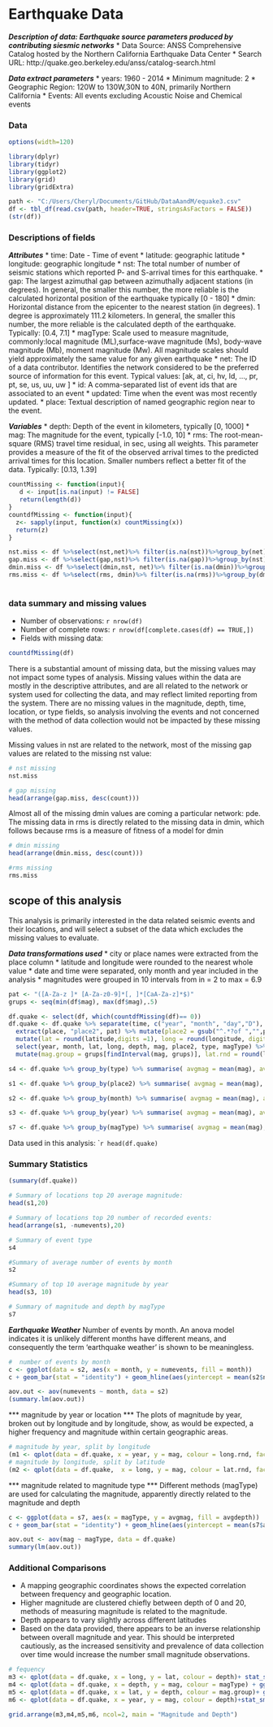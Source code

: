 
Earthquake Data
========================================================
***Description of data: Earthquake source parameters produced by contributing siesmic networks***
* Data Source:  ANSS Comprehensive Catalog hosted by the Northern California Earthquake Data Center
* Search URL:   http://quake.geo.berkeley.edu/anss/catalog-search.html

***Data extract parameters***
*  years: 1960 - 2014
*  Minimum magnitude: 2
*  Geographic Region: 120W to 130W,30N to 40N, primarily Northern California
*  Events: All events excluding Acoustic Noise and Chemical events

### Data
```r
options(width=120)

library(dplyr)
library(tidyr)
library(ggplot2)
library(grid)
library(gridExtra)

path <- "C:/Users/Cheryl/Documents/GitHub/DataAandM/equake3.csv"
df <- tbl_df(read.csv(path, header=TRUE, stringsAsFactors = FALSE))
(str(df))
```

### Descriptions of fields

***Attributes***
* time:  Date - Time of event
* latitude:  geographic latitude
* longitude: geographic longitude
* nst:  The total number of number of seismic stations which reported P- and S-arrival times for this earthquake.
* gap:  The largest azimuthal gap between azimuthally adjacent stations (in degrees). In general, the smaller this number, the more reliable is the calculated horizontal position of the earthquake
typically [0 - 180]
* dmin:  Horizontal distance from the epicenter to the nearest station (in degrees). 1 degree is approximately 111.2 kilometers. In general, the smaller this number, the more reliable is the calculated depth of the earthquake. Typically: [0.4, 7.1]
* magType: Scale used to measure magnitude, commonly:local magnitude (ML),surface-wave magnitude (Ms), body-wave magnitude (Mb), moment magnitude (Mw). All magnitude scales should yield approximately the same value for any given earthquake
* net:  The ID of a data contributor. Identifies the network considered to be the preferred source of information for this event. Typical values: [ak, at, ci, hv, ld, ...,  pr, pt, se, us, uu, uw ]
* id: A comma-separated list of event ids that are associated to an event
* updated:  Time when the event was most recently updated.
* place:  Textual description of named geographic region near to the event. 

***Variables***
* depth:  Depth of the event in kilometers, typically [0, 1000]
* mag:  The magnitude for the event, typically [-1.0, 10]
* rms:  The root-mean-square (RMS) travel time residual, in sec, using all weights. This parameter provides a measure of the fit of the observed arrival times to the predicted arrival times for this location. Smaller numbers reflect a better fit of the data. Typically: [0.13, 1.39]

```r

countMissing <- function(input){
   d <- input[is.na(input) != FALSE]
   return(length(d))
}
countdfMissing <- function(input){
  z<- sapply(input, function(x) countMissing(x))
  return(z)
}

nst.miss <- df %>%select(nst,net)%>% filter(is.na(nst))%>%group_by(net)%>%summarise(count = n())
gap.miss <- df %>%select(gap,nst)%>% filter(is.na(gap))%>%group_by(nst)%>%summarise(count = n())
dmin.miss <- df %>%select(dmin,nst, net)%>% filter(is.na(dmin))%>%group_by(net)%>%summarise(count = n())
rms.miss <- df %>%select(rms, dmin)%>% filter(is.na(rms))%>%group_by(dmin)%>%summarise(count = n())
                                                    
```
### data summary and missing values

*  Number of observations:  `r nrow(df)`
*  Number of complete rows:  `r nrow(df[complete.cases(df) == TRUE,])`
*  Fields with missing data:  
```r
countdfMissing(df)
```

There is a substantial amount of missing data, but the missing values may not impact some types of  analysis.  Missing values within the data are mostly in the descriptive attributes, and are all related to the network or system used for collecting the data, and may reflect limited reporting from the system.  There are no missing values in the magnitude, depth, time, location, or type fields, so analysis involving the events and not concerned with the method of data collection would not be impacted by these missing values. 

Missing values in nst are related to the network, most of the missing gap values are related to the missing nst value:

```r
# nst missing
nst.miss

# gap missing
head(arrange(gap.miss, desc(count)))
```

Almost all of the missing dmin values are coming a particular network: pde. The missing data in rms is directly related to the missing data in dmin, which follows because rms is a measure of fitness of a model for dmin
```r
# dmin missing
head(arrange(dmin.miss, desc(count)))

#rms missing
rms.miss
```

## scope of this analysis
This analysis is primarily interested in the data related seismic events and their locations, and will select a subset of the data which excludes the missing values to evaluate.

***Data transformations used***
* city or place names were extracted from the place column
* latitude and longitude were rounded to the nearest whole value
* date and time were separated, only month and year included in the analysis
* magnitudes were grouped in 10 intervals from in = 2 to max = 6.9

```r
pat <- "([A-Za-z ]* [A-Za-z0-9]*[, ]*[CaA-Za-z]*$)"
grups <- seq(min(df$mag), max(df$mag),.5)

df.quake <- select(df, which(countdfMissing(df)== 0))
df.quake <- df.quake %>% separate(time, c("year", "month", "day","D"), sep = c("[-T]")) %>% 
  extract(place, "place2", pat) %>% mutate(place2 = gsub("^.*?of ","",place2)) %>%
  mutate(lat = round(latitude,digits =1), long = round(longitude, digits = 1), year = as.numeric(year), month = as.numeric(month)) %>%
  select(year, month, lat, long, depth, mag, place2, type, magType) %>% 
  mutate(mag.group = grups[findInterval(mag, grups)], lat.rnd = round(lat,0), long.rnd = round(long,0))%>% arrange(-mag,year)

s4 <- df.quake %>% group_by(type) %>% summarise( avgmag = mean(mag), avgdepth = mean(depth), numevents = n()) %>% arrange(-avgmag)

s1 <- df.quake %>% group_by(place2) %>% summarise( avgmag = mean(mag), avgdepth = mean(depth), numevents = n()) %>% arrange(-avgmag)

s2 <- df.quake %>% group_by(month) %>% summarise( avgmag = mean(mag), avgdepth = mean(depth), numevents = n()) %>% arrange(-numevents)

s3 <- df.quake %>% group_by(year) %>% summarise( avgmag = mean(mag), avgdepth = mean(depth), numevents = n()) %>% arrange(-avgmag)

s7 <- df.quake %>% group_by(magType) %>% summarise( avgmag = mean(mag), avgdepth = mean(depth), numevents = n()) %>% arrange(-numevents)

```

Data used in this analysis:
````r
head(df.quake)
```

### Summary Statistics
```r
(summary(df.quake))

# Summary of locations top 20 average magnitude:
head(s1,20)

# Summary of locations top 20 number of recorded events:
head(arrange(s1, -numevents),20)

# Summary of event type
s4

#Summary of average number of events by month
s2

#Summary of top 10 average magnitude by year
head(s3, 10)

# Summary of magnitude and depth by magType
s7

```

***Earthquake Weather***
Number of events by month. An anova model indicates it is unlikely different months have different means, and consequently the term 'earthquake weather' is shown to be meaningless.

```r
#  number of events by month
c <- ggplot(data = s2, aes(x = month, y = numevents, fill = month)) 
c + geom_bar(stat = "identity") + geom_hline(aes(yintercept = mean(s2$numevents)),colour = "red")+ ggtitle("Avg Numberof Events by Month")

aov.out <- aov(numevents ~ month, data = s2)
(summary.lm(aov.out))

```

*** magnitude by year or location ***
The plots of magnitude by year, broken out by longitude and by longitude, show, as would be expected, a higher frequency and magnitude within certain geographic areas.
```r
# magnitude by year, split by longitude
(m1 <- qplot(data = df.quake, x = year, y = mag, colour = long.rnd, facets = ~ long.rnd))
# magnitude by longitude, split by latitude
(m2 <- qplot(data = df.quake,  x = long, y = mag, colour = lat.rnd, facets = ~ lat.rnd))
```

*** magnitude related to magnitude type ***
Different methods (magType) are used for calculating the magnitude, apparently directly related to  the magnitude and depth
```r
c <- ggplot(data = s7, aes(x = magType, y = avgmag, fill = avgdepth)) 
c + geom_bar(stat = "identity") + geom_hline(aes(yintercept = mean(s7$avgmag)),colour = "red")+ ggtitle("Avg Magnitude by Type")

aov.out <- aov(mag ~ magType, data = df.quake)
summary(lm(aov.out))
```
### Additional Comparisons
*  A mapping geographic coordinates shows the expected correlation between frequency and geographic location. 
*  Higher magnitude are clustered chiefly between depth of 0 and 20, methods of measuring magnitude is related to the magnitude.
*  Depth appears to vary slightly across different latitudes
*  Based on the data provided, there appears to be an inverse relationship between overall magnitude and year. This should be interpreted cautiously, as the increased sensitivity and prevalence of data collection over time would increase the number small magnitude observations.

```r
# fequency
m3 <- qplot(data = df.quake, x = long, y = lat, colour = depth)+ stat_smooth(method = "lm") + scale_y_continuous(limits= c(30,40)) + ggtitle("Geographic Location")
m4 <- qplot(data = df.quake, x = depth, y = mag, colour = magType) + ggtitle("Magnitude by Depth")
m5 <- qplot(data = df.quake, x = lat, y = depth, colour = mag.group)+ ggtitle("Depth by Geo Code")
m6 <- qplot(data = df.quake, x = year, y = mag, colour = depth)+stat_smooth(method=lm) + ggtitle("Overall Magnitude by Year")
```

```r
grid.arrange(m3,m4,m5,m6, ncol=2, main = "Magnitude and Depth")
```


